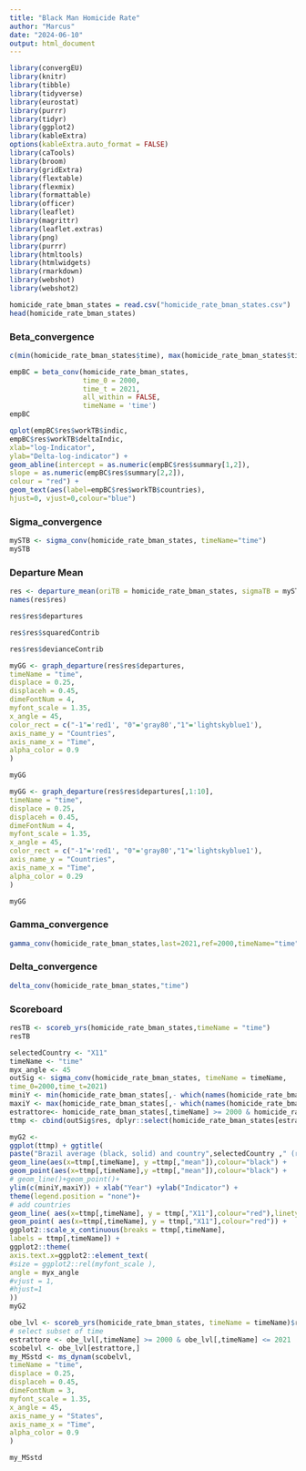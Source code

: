 ---
title: "Black Man Homicide Rate"
author: "Marcus"
date: "2024-06-10"
output: html_document
---

```{r message=FALSE}
library(convergEU)
library(knitr)
library(tibble)
library(tidyverse)
library(eurostat)
library(purrr)
library(tidyr)
library(ggplot2)
library(kableExtra)
options(kableExtra.auto_format = FALSE)
library(caTools)
library(broom)
library(gridExtra)
library(flextable)
library(flexmix)
library(formattable) 
library(officer)
library(leaflet)
library(magrittr)
library(leaflet.extras)
library(png)
library(purrr)
library(htmltools)
library(htmlwidgets)
library(rmarkdown)
library(webshot)
library(webshot2)
```

```{r}
homicide_rate_bman_states = read.csv("homicide_rate_bman_states.csv")
head(homicide_rate_bman_states)
```


### Beta_convergence

```{r}
c(min(homicide_rate_bman_states$time), max(homicide_rate_bman_states$time))
```

```{r}
empBC = beta_conv(homicide_rate_bman_states,
                  time_0 = 2000,
                  time_t = 2021,
                  all_within = FALSE,
                  timeName = 'time')
empBC
```


```{r message = FALSE}
qplot(empBC$res$workTB$indic,
empBC$res$workTB$deltaIndic,
xlab="log-Indicator",
ylab="Delta-log-indicator") +
geom_abline(intercept = as.numeric(empBC$res$summary[1,2]),
slope = as.numeric(empBC$res$summary[2,2]),
colour = "red") +
geom_text(aes(label=empBC$res$workTB$countries),
hjust=0, vjust=0,colour="blue")
```

### Sigma_convergence

```{r}
mySTB <- sigma_conv(homicide_rate_bman_states, timeName="time")
mySTB

```

### Departure Mean

```{r}
res <- departure_mean(oriTB = homicide_rate_bman_states, sigmaTB = mySTB$res)
names(res$res)

```

```{r}
res$res$departures
```


```{r}
res$res$squaredContrib
```

```{r}
res$res$devianceContrib
```

```{r}
myGG <- graph_departure(res$res$departures,
timeName = "time",
displace = 0.25,
displaceh = 0.45,
dimeFontNum = 4,
myfont_scale = 1.35,
x_angle = 45,
color_rect = c("-1"='red1', "0"='gray80',"1"='lightskyblue1'),
axis_name_y = "Countries",
axis_name_x = "Time",
alpha_color = 0.9
)

myGG
```

```{r}
myGG <- graph_departure(res$res$departures[,1:10],
timeName = "time",
displace = 0.25,
displaceh = 0.45,
dimeFontNum = 4,
myfont_scale = 1.35,
x_angle = 45,
color_rect = c("-1"='red1', "0"='gray80',"1"='lightskyblue1'),
axis_name_y = "Countries",
axis_name_x = "Time",
alpha_color = 0.29
)

myGG
```

### Gamma_convergence

```{r}
gamma_conv(homicide_rate_bman_states,last=2021,ref=2000,timeName="time")
```

### Delta_convergence

```{r}
delta_conv(homicide_rate_bman_states,"time")
```

### Scoreboard

```{r}
resTB <- scoreb_yrs(homicide_rate_bman_states,timeName = "time")
resTB
```

```{r}
selectedCountry <- "X11"
timeName <- "time"
myx_angle <- 45
outSig <- sigma_conv(homicide_rate_bman_states, timeName = timeName,
time_0=2000,time_t=2021)
miniY <- min(homicide_rate_bman_states[,- which(names(homicide_rate_bman_states) == timeName )])
maxiY <- max(homicide_rate_bman_states[,- which(names(homicide_rate_bman_states) == timeName )])
estrattore<- homicide_rate_bman_states[,timeName] >= 2000 & homicide_rate_bman_states[,timeName] <= 2021
ttmp <- cbind(outSig$res, dplyr::select(homicide_rate_bman_states[estrattore,], -contains(timeName)))

myG2 <-
ggplot(ttmp) + ggtitle(
paste("Brazil average (black, solid) and country",selectedCountry ," (red, dotted)") )+
geom_line(aes(x=ttmp[,timeName], y =ttmp[,"mean"]),colour="black") +
geom_point(aes(x=ttmp[,timeName],y =ttmp[,"mean"]),colour="black") +
# geom_line()+geom_point()+
ylim(c(miniY,maxiY)) + xlab("Year") +ylab("Indicator") +
theme(legend.position = "none")+
# add countries
geom_line( aes(x=ttmp[,timeName], y = ttmp[,"X11"],colour="red"),linetype="dotted") +
geom_point( aes(x=ttmp[,timeName], y = ttmp[,"X11"],colour="red")) +
ggplot2::scale_x_continuous(breaks = ttmp[,timeName],
labels = ttmp[,timeName]) +
ggplot2::theme(
axis.text.x=ggplot2::element_text(
#size = ggplot2::rel(myfont_scale ),
angle = myx_angle
#vjust = 1,
#hjust=1
))
myG2

```

```{r}
obe_lvl <- scoreb_yrs(homicide_rate_bman_states, timeName = timeName)$res$sco_level_num
# select subset of time
estrattore <- obe_lvl[,timeName] >= 2000 & obe_lvl[,timeName] <= 2021
scobelvl <- obe_lvl[estrattore,]
my_MSstd <- ms_dynam(scobelvl,
timeName = "time",
displace = 0.25,
displaceh = 0.45,
dimeFontNum = 3,
myfont_scale = 1.35,
x_angle = 45,
axis_name_y = "States",
axis_name_x = "Time",
alpha_color = 0.9
)

my_MSstd

```
